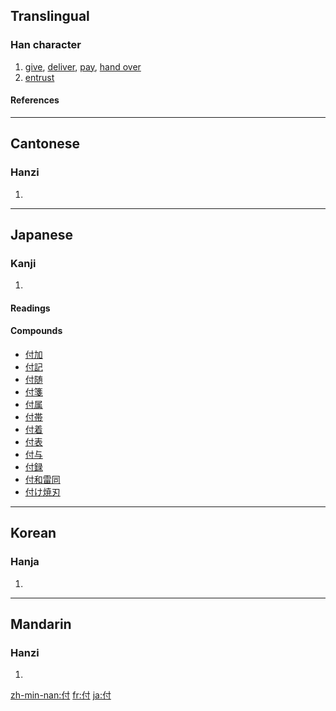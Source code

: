 ==Translingual==
===Han character===
{{Han char|rn=9|rad=人|as=03|sn=5|four=2420<sub>0</sub>|canj=人木戈 (ODI)}}
# [[give]], [[deliver]], [[pay]], [[hand over]]
# [[entrust]]
====References====
{{Han ref|kx=0092.120|dkj=00373|dj=0196.020|hdz=10112.050|uh=4ED8|ud=20184|bh=A549|bd=42313}}
----
==Cantonese==
===Hanzi===
{{yue-hanzi|jyut=|y=fu6}}
# {{defn|Cantonese}}
----
==Japanese==
===Kanji===
{{ja-kanji|grade=4|rs=人03}}
# {{defn|Japanese}}
====Readings====
{{ja-readings|on=[[ふ]] (fu)|kun=[[つく]] (tsuku), [[つける]] (tsukeru), [[あたえる]] (ataeru)}}

====Compounds====
*[[付加]]
*[[付記]]
*[[付随]]
*[[付箋]]
*[[付属]]
*[[付帯]]
*[[付着]]
*[[付表]]
*[[付与]]
*[[付録]]
*[[付和雷同]]
*[[付け焼刃]]
----
==Korean==
===Hanja===
{{ko-hanja|hangeul=부|rv=bu|mr=pu}}
# {{defn|Korean}}
----
==Mandarin==
===Hanzi===
{{cmn-hanzi|pin=[[fù]] ([[fu4]]), [[tòng]] ([[tong4]])|wg=fu<sup>4</sup>, t'ung<sup>4</sup>}}
# {{defn|Mandarin}}

[[zh-min-nan:付]]
[[fr:付]]
[[ja:付]]
